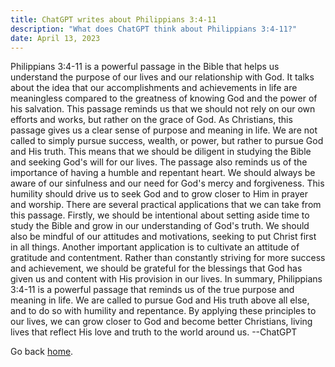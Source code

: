 ```yaml
---
title: ChatGPT writes about Philippians 3:4-11
description: "What does ChatGPT think about Philippians 3:4-11?"
date: April 13, 2023
---
```

Philippians 3:4-11 is a powerful passage in the Bible that helps us understand the purpose of our lives and our relationship with God. It talks about the idea that our accomplishments and achievements in life are meaningless compared to the greatness of knowing God and the power of his salvation. This passage reminds us that we should not rely on our own efforts and works, but rather on the grace of God. As Christians, this passage gives us a clear sense of purpose and meaning in life. We are not called to simply pursue success, wealth, or power, but rather to pursue God and His truth. This means that we should be diligent in studying the Bible and seeking God's will for our lives. The passage also reminds us of the importance of having a humble and repentant heart. We should always be aware of our sinfulness and our need for God's mercy and forgiveness. This humility should drive us to seek God and to grow closer to Him in prayer and worship. There are several practical applications that we can take from this passage. Firstly, we should be intentional about setting aside time to study the Bible and grow in our understanding of God's truth. We should also be mindful of our attitudes and motivations, seeking to put Christ first in all things. Another important application is to cultivate an attitude of gratitude and contentment. Rather than constantly striving for more success and achievement, we should be grateful for the blessings that God has given us and content with His provision in our lives. In summary, Philippians 3:4-11 is a powerful passage that reminds us of the true purpose and meaning in life. We are called to pursue God and His truth above all else, and to do so with humility and repentance. By applying these principles to our lives, we can grow closer to God and become better Christians, living lives that reflect His love and truth to the world around us.
--ChatGPT

Go back [home](/).